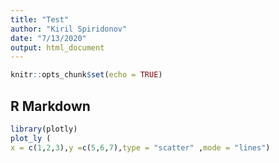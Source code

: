 ```yaml
---
title: "Test"
author: "Kiril Spiridonov"
date: "7/13/2020"
output: html_document
---
```


```r
knitr::opts_chunk$set(echo = TRUE)
```

## R Markdown

```r
library(plotly)
plot_ly (
x = c(1,2,3),y =c(5,6,7),type = "scatter" ,mode = "lines")

```

